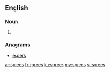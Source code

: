 ==English==

===Noun===
{{head|en}}

# {{plural of|spree}}

===Anagrams===
* [[espers#English|espers]]

[[ar:sprees]]
[[fr:sprees]]
[[ku:sprees]]
[[my:sprees]]
[[vi:sprees]]
